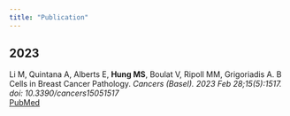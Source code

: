 ```yaml
---
title: "Publication"
---
```


## 2023
Li M, Quintana A, Alberts E, <b>Hung MS</b>, Boulat V, Ripoll MM, Grigoriadis A. B Cells in Breast Cancer Pathology. <i>Cancers (Basel). 2023 Feb 28;15(5):1517. doi: 10.3390/cancers15051517</i>  
[PubMed](https://www.ncbi.nlm.nih.gov/pmc/articles/PMC10000926/#:~:text=B%20cells%20have%20recently%20become,and%20regulation%20of%20adaptive%20responses.)
